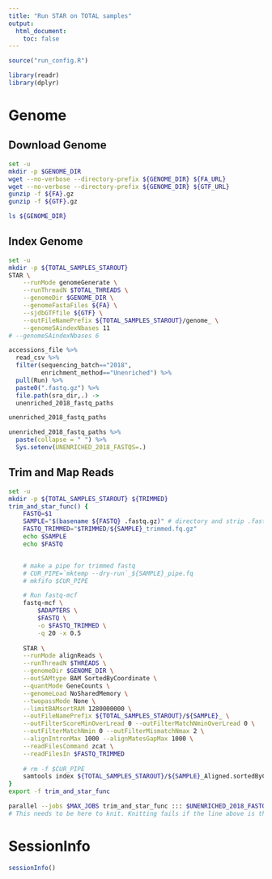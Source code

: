 ```yaml
---
title: "Run STAR on TOTAL samples"
output:
  html_document:
    toc: false
---
```


```r
source("run_config.R")

library(readr)
library(dplyr)
```

# Genome
## Download Genome
```bash
set -u
mkdir -p $GENOME_DIR
wget --no-verbose --directory-prefix ${GENOME_DIR} ${FA_URL} 
wget --no-verbose --directory-prefix ${GENOME_DIR} ${GTF_URL}
gunzip -f ${FA}.gz
gunzip -f ${GTF}.gz

ls ${GENOME_DIR}
```

## Index Genome
```bash
set -u
mkdir -p ${TOTAL_SAMPLES_STAROUT}
STAR \
    --runMode genomeGenerate \
    --runThreadN $TOTAL_THREADS \
    --genomeDir $GENOME_DIR \
    --genomeFastaFiles ${FA} \
    --sjdbGTFfile ${GTF} \
    --outFileNamePrefix ${TOTAL_SAMPLES_STAROUT}/genome_ \
    --genomeSAindexNbases 11
# --genomeSAindexNbases 6
```

```r
accessions_file %>%
  read_csv %>%
  filter(sequencing_batch=="2018", 
         enrichment_method=="Unenriched") %>%
  pull(Run) %>%
  paste0(".fastq.gz") %>%
  file.path(sra_dir,.) ->
  unenriched_2018_fastq_paths

unenriched_2018_fastq_paths

unenriched_2018_fastq_paths %>%
  paste(collapse = " ") %>%
  Sys.setenv(UNENRICHED_2018_FASTQS=.)
```

## Trim and Map Reads
```bash
set -u
mkdir -p ${TOTAL_SAMPLES_STAROUT} ${TRIMMED}
trim_and_star_func() {
    FASTQ=$1
    SAMPLE="$(basename ${FASTQ} .fastq.gz)" # directory and strip .fastq.gz file extension
    FASTQ_TRIMMED="$TRIMMED/${SAMPLE}_trimmed.fq.gz"
    echo $SAMPLE
    echo $FASTQ


    # make a pipe for trimmed fastq
    # CUR_PIPE=`mktemp --dry-run`_${SAMPLE}_pipe.fq
    # mkfifo $CUR_PIPE

    # Run fastq-mcf
    fastq-mcf \
        $ADAPTERS \
        $FASTQ \
        -o $FASTQ_TRIMMED \
        -q 20 -x 0.5
        
    STAR \
    --runMode alignReads \
    --runThreadN $THREADS \
    --genomeDir $GENOME_DIR \
    --outSAMtype BAM SortedByCoordinate \
    --quantMode GeneCounts \
    --genomeLoad NoSharedMemory \
    --twopassMode None \
    --limitBAMsortRAM 1280000000 \
    --outFileNamePrefix ${TOTAL_SAMPLES_STAROUT}/${SAMPLE}_ \
    --outFilterScoreMinOverLread 0 --outFilterMatchNminOverLread 0 \
    --outFilterMatchNmin 0 --outFilterMismatchNmax 2 \
    --alignIntronMax 1000 --alignMatesGapMax 1000 \
    --readFilesCommand zcat \
    --readFilesIn $FASTQ_TRIMMED        
        
    # rm -f $CUR_PIPE
    samtools index ${TOTAL_SAMPLES_STAROUT}/${SAMPLE}_Aligned.sortedByCoord.out.bam
}
export -f trim_and_star_func

parallel --jobs $MAX_JOBS trim_and_star_func ::: $UNENRICHED_2018_FASTQS
# This needs to be here to knit. Knitting fails if the line above is the last line in the chunk!
```


# SessionInfo
```r
sessionInfo()
```
